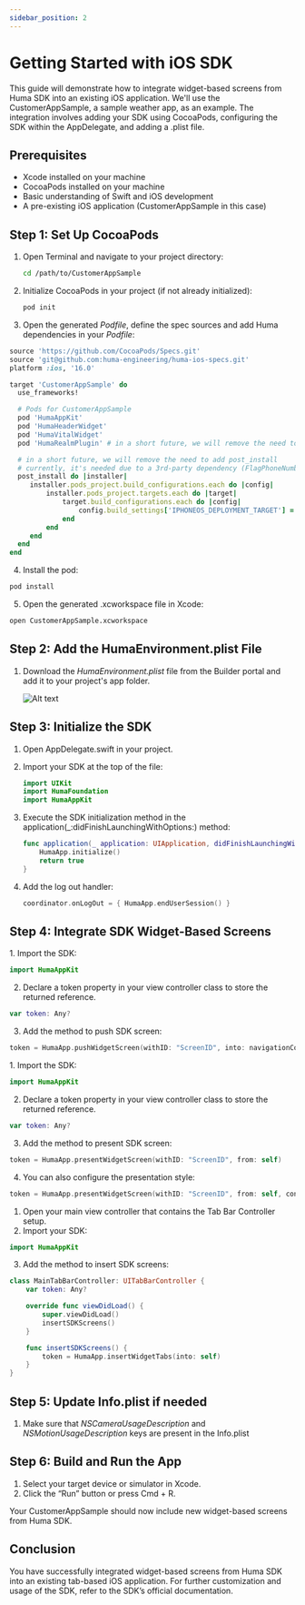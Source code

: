 ```yaml
---
sidebar_position: 2
---
```



# Getting Started with iOS SDK

This guide will demonstrate how to integrate widget-based screens from Huma SDK into an existing iOS application. We'll use the CustomerAppSample, a sample weather app, as an example. The integration involves adding your SDK using CocoaPods, configuring the SDK within the AppDelegate, and adding a .plist file.

## Prerequisites

- Xcode installed on your machine
- CocoaPods installed on your machine
- Basic understanding of Swift and iOS development
- A pre-existing iOS application (CustomerAppSample in this case)

## Step 1: Set Up CocoaPods

1. Open Terminal and navigate to your project directory:

   ```sh
   cd /path/to/CustomerAppSample
   ```

2. Initialize CocoaPods in your project (if not already initialized):

   ```sh
   pod init
   ```

3.	Open the generated _Podfile_, define the spec sources and add Huma dependencies in your _Podfile_:
   ```ruby
   source 'https://github.com/CocoaPods/Specs.git'
   source 'git@github.com:huma-engineering/huma-ios-specs.git'
   platform :ios, '16.0'

   target 'CustomerAppSample' do
     use_frameworks!

     # Pods for CustomerAppSample
     pod 'HumaAppKit'
     pod 'HumaHeaderWidget'
     pod 'HumaVitalWidget'
     pod 'HumaRealmPlugin' # in a short future, we will remove the need to add this pod

     # in a short future, we will remove the need to add post_install
     # currently, it's needed due to a 3rd-party dependency (FlagPhoneNumber)
     post_install do |installer|
        installer.pods_project.build_configurations.each do |config|
            installer.pods_project.targets.each do |target|
                target.build_configurations.each do |config|
                    config.build_settings['IPHONEOS_DEPLOYMENT_TARGET'] = '15.0' # or your minimum deployment target
                end
            end
        end
     end
   end
   ```

4.	Install the pod:

   ```sh
   pod install
   ```

5.	Open the generated .xcworkspace file in Xcode:

   ```sh
   open CustomerAppSample.xcworkspace
   ```

## Step 2: Add the HumaEnvironment.plist File

1.	Download the _HumaEnvironment.plist_ file from the Builder portal and add it to your project's app folder.

    ![Alt text](../../../assets/ios-plist-placement.png)

## Step 3: Initialize the SDK

1.	Open AppDelegate.swift in your project.
2.	Import your SDK at the top of the file:
    ```swift
    import UIKit
    import HumaFoundation
    import HumaAppKit
    ```
4.	Execute the SDK initialization method in the application(_:didFinishLaunchingWithOptions:) method:

    ```swift
    func application(_ application: UIApplication, didFinishLaunchingWithOptions launchOptions: [UIApplication.LaunchOptionsKey: Any]?) -> Bool {
        HumaApp.initialize()
        return true
    }
    ```
4. Add the log out handler:
    ```swift
    coordinator.onLogOut = { HumaApp.endUserSession() }
    ```

## Step 4: Integrate SDK Widget-Based Screens

<Tabs>
<TabItem value="push" label="Push" default>
1. Import the SDK:

```swift
import HumaAppKit
```

2. Declare a token property in your view controller class to store the returned reference.

```swift
var token: Any?
```

3. Add the method to push SDK screen:

```swift
token = HumaApp.pushWidgetScreen(withID: "ScreenID", into: navigationController!)
```
</TabItem>
<TabItem value="present" label="Present" default>
1. Import the SDK:

```swift
import HumaAppKit
```

2. Declare a token property in your view controller class to store the returned reference.

```swift
var token: Any?
```

3. Add the method to present SDK screen:

```swift
token = HumaApp.presentWidgetScreen(withID: "ScreenID", from: self)
```

4. You can also configure the presentation style:

```swift
token = HumaApp.presentWidgetScreen(withID: "ScreenID", from: self, config: .init(modalPresentationStyle: .fullScreen, showsCloseButton: true))
```
</TabItem>
<TabItem value="tabbar" label="Tab Bar" default>

1. Open your main view controller that contains the Tab Bar Controller setup.
2. Import your SDK:

```swift
import HumaAppKit
```

3. Add the method to insert SDK screens:

```swift
class MainTabBarController: UITabBarController {
    var token: Any?

    override func viewDidLoad() {
        super.viewDidLoad()
        insertSDKScreens()
    }

    func insertSDKScreens() {
        token = HumaApp.insertWidgetTabs(into: self)
    }
}
```
    
</TabItem>
</Tabs>

## Step 5: Update Info.plist if needed

1.  Make sure that _NSCameraUsageDescription_ and _NSMotionUsageDescription_ keys are present in the Info.plist

## Step 6: Build and Run the App

1.	Select your target device or simulator in Xcode.
2.	Click the “Run” button or press Cmd + R.

Your CustomerAppSample should now include new widget-based screens from Huma SDK.

## Conclusion

You have successfully integrated widget-based screens from Huma SDK into an existing tab-based iOS application. For further customization and usage of the SDK, refer to the SDK’s official documentation.